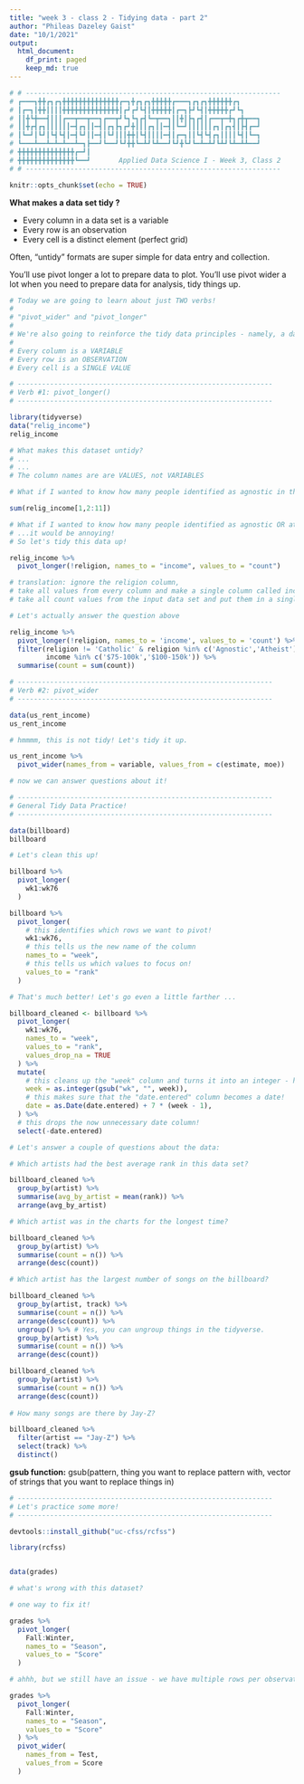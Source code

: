 ```yaml
---
title: "week 3 - class 2 - Tidying data - part 2"
author: "Phileas Dazeley Gaist"
date: "10/1/2021"
output: 
  html_document:
    df_print: paged
    keep_md: true
---
```


```r
# # ---------------------------------------------------------------
# ┏━━━┓╋╋┏┓┏┓╋╋╋╋╋╋╋╋╋╋╋╋╋╋┏━┓╋┏┓┏┓╋╋╋╋╋┏━━━┓┏┓┏┓╋╋╋╋╋╋┏┓
# ┃┏━┓┃╋╋┃┃┃┃╋╋╋╋╋╋╋╋╋╋╋╋╋╋┃┏┛┏┛┗┫┃╋╋╋╋╋┃┏━┓┣┛┗┫┃╋╋╋╋╋┏┛┗┓
# ┃┃╋┗╋━━┫┃┃┃┏━━┳━━┳━━┓┏━━┳┛┗┓┗┓┏┫┗━┳━━┓┃┃╋┃┣┓┏┫┃┏━━┳━╋┓┏╋┳━━┓
# ┃┃╋┏┫┏┓┃┃┃┃┃┃━┫┏┓┃┃━┫┃┏┓┣┓┏┛╋┃┃┃┏┓┃┃━┫┃┗━┛┃┃┃┃┃┃┏┓┃┏┓┫┃┣┫┏━┛
# ┃┗━┛┃┗┛┃┗┫┗┫┃━┫┗┛┃┃━┫┃┗┛┃┃┃╋╋┃┗┫┃┃┃┃━┫┃┏━┓┃┃┗┫┗┫┏┓┃┃┃┃┗┫┃┗━┓
# ┗━━━┻━━┻━┻━┻━━┻━┓┣━━┛┗━━┛┗┛╋╋┗━┻┛┗┻━━┛┗┛╋┗┛┗━┻━┻┛┗┻┛┗┻━┻┻━━┛
# ╋╋╋╋╋╋╋╋╋╋╋╋╋╋┏━┛┃
# ╋╋╋╋╋╋╋╋╋╋╋╋╋╋┗━━┛       Applied Data Science I - Week 3, Class 2
# # ---------------------------------------------------------------
```

```r
knitr::opts_chunk$set(echo = TRUE)
```

**What makes a data set tidy ?**

- Every column in a data set is a variable
- Every row is an observation
- Every cell is a distinct element (perfect grid)

Often, "untidy" formats are super simple for data entry and collection. 

You'll use pivot longer a lot to prepare data to plot.
You'll use pivot wider a lot when you need to prepare data for analysis, tidy things up. 

```r
# Today we are going to learn about just TWO verbs!
#
# "pivot_wider" and "pivot_longer"
# 
# We're also going to reinforce the tidy data principles - namely, a dataset is tidy IF and ONLY IF: 
# 
# Every column is a VARIABLE
# Every row is an OBSERVATION
# Every cell is a SINGLE VALUE 

# ---------------------------------------------------------------
# Verb #1: pivot_longer()
# ---------------------------------------------------------------

library(tidyverse)
data("relig_income")
relig_income

# What makes this dataset untidy?
# ...
# ...
# The column names are are VALUES, not VARIABLES 

# What if I wanted to know how many people identified as agnostic in this dataset? 

sum(relig_income[1,2:11])

# What if I wanted to know how many people identified as agnostic OR atheist but NOT catholic and made at least 75k a year? 
# ...it would be annoying!
# So let's tidy this data up! 

relig_income %>% 
  pivot_longer(!religion, names_to = "income", values_to = "count")

# translation: ignore the religion column, 
# take all values from every column and make a single column called income with every row containing income values for each religious group.
# take all count values from the input data set and put them in a single new column called "count" 

# Let's actually answer the question above 

relig_income %>% 
  pivot_longer(!religion, names_to = 'income', values_to = 'count') %>% 
  filter(religion != 'Catholic' & religion %in% c('Agnostic','Atheist'),
         income %in% c('$75-100k','$100-150k')) %>%
  summarise(count = sum(count))
```

```r
# ---------------------------------------------------------------
# Verb #2: pivot_wider
# ---------------------------------------------------------------

data(us_rent_income)
us_rent_income

# hmmmm, this is not tidy! Let's tidy it up. 

us_rent_income %>%
  pivot_wider(names_from = variable, values_from = c(estimate, moe))

# now we can answer questions about it!
```

```r
# ---------------------------------------------------------------
# General Tidy Data Practice! 
# ---------------------------------------------------------------

data(billboard)
billboard

# Let's clean this up! 

billboard %>% 
  pivot_longer(
    wk1:wk76
  )

billboard %>% 
  pivot_longer(
    # this identifies which rows we want to pivot!
    wk1:wk76, 
    # this tells us the new name of the column
    names_to = "week", 
    # this tells us which values to focus on!
    values_to = "rank"
  )

# That's much better! Let's go even a little farther ...

billboard_cleaned <- billboard %>% 
  pivot_longer(
    wk1:wk76, 
    names_to = "week", 
    values_to = "rank", 
    values_drop_na = TRUE
  ) %>% 
  mutate(
    # this cleans up the "week" column and turns it into an integer - helpful for ordering! 
    week = as.integer(gsub("wk", "", week)),
    # this makes sure that the "date.entered" column becomes a date! 
    date = as.Date(date.entered) + 7 * (week - 1),
  ) %>% 
  # this drops the now unnecessary date column! 
  select(-date.entered)

# Let's answer a couple of questions about the data:

# Which artists had the best average rank in this data set?

billboard_cleaned %>% 
  group_by(artist) %>% 
  summarise(avg_by_artist = mean(rank)) %>% 
  arrange(avg_by_artist)

# Which artist was in the charts for the longest time?

billboard_cleaned %>% 
  group_by(artist) %>% 
  summarise(count = n()) %>% 
  arrange(desc(count)) 

# Which artist has the largest number of songs on the billboard?

billboard_cleaned %>% 
  group_by(artist, track) %>% 
  summarise(count = n()) %>% 
  arrange(desc(count)) %>% 
  ungroup() %>% # Yes, you can ungroup things in the tidyverse.
  group_by(artist) %>% 
  summarise(count = n()) %>% 
  arrange(desc(count))

billboard_cleaned %>% 
  group_by(artist) %>% 
  summarise(count = n()) %>% 
  arrange(desc(count))
  
# How many songs are there by Jay-Z?

billboard_cleaned %>% 
  filter(artist == "Jay-Z") %>% 
  select(track) %>% 
  distinct()
```

**gsub function:** gsub(pattern, thing you want to replace pattern with, vector of strings that you want to replace things in)

```r
# ---------------------------------------------------------------
# Let's practice some more! 
# ---------------------------------------------------------------

devtools::install_github("uc-cfss/rcfss")

library(rcfss)


data(grades)

# what's wrong with this dataset? 

# one way to fix it! 

grades %>% 
  pivot_longer(
    Fall:Winter,
    names_to = "Season",
    values_to = "Score"
  )

# ahhh, but we still have an issue - we have multiple rows per observation (see row 1 and row 7). One more step! 

grades %>% 
  pivot_longer(
    Fall:Winter,
    names_to = "Season",
    values_to = "Score"
  ) %>% 
  pivot_wider(
    names_from = Test,
    values_from = Score
  )
```
